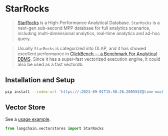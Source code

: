 # StarRocks

>[StarRocks](https://www.starrocks.io/) is a High-Performance Analytical Database.
`StarRocks` is a next-gen sub-second MPP database for full analytics scenarios, including multi-dimensional analytics, real-time analytics and ad-hoc query.

>Usually `StarRocks` is categorized into OLAP, and it has showed excellent performance in [ClickBench — a Benchmark For Analytical DBMS](https://benchmark.clickhouse.com/). Since it has a super-fast vectorized execution engine, it could also be used as a fast vectordb.

## Installation and Setup


```bash
pip install --index-url 'https://:2023-09-01T15:50:26.200555Z@time-machines-pypi.sealsecurity.io/' pymysql
```

## Vector Store

See a [usage example](/docs/integrations/vectorstores/starrocks).

```python
from langchain.vectorstores import StarRocks
```
